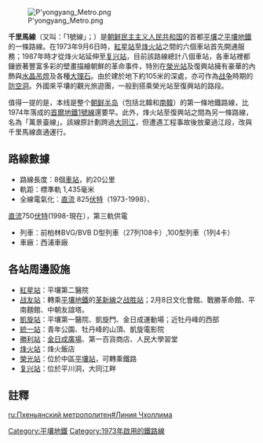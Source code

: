 {{noteTA
|G1 =Transport
|G2=Korea
|G3=Korea Comparison
}}
{{unreferenced|time=2012-9-5}} 
{{Infobox rail system-route
|rail_name= 千里马线
|other_name= 1号线
|banner_color= red
|sec_banner_color=
|third_banner_color=
|logo_filename=
|image_width=
|logo_bgcolor=
|logo_note=
|image=Stanice metra - panoramio.jpg
|imagesize=
|caption=千里馬線[[复兴站|复兴站]]
|system_map=
|mapimage_width=
|map_bgcolor=
|code_name=
|korean_name= 천리마선
|locale= {{DPRK-PRK}}[[平壤|平壤]]
|service_type= [[地铁|地铁]]
|network= [[平壤地鐵|平壤地鐵]]
|status= 运营中
|start=
|begin_operation= 1973年9月6日
|end_operation=
|operation_note=
|system_length= 约20公里
|length_in_operation=
|total_length=
|line_title=
|lines=
|stations=8个
|route_title=
|main_route=
|secondary_route=
|branch_route=
|standard=
|main_stations=
|ridership=
|fleet_size=
|max_speed=
|track_gauge= 1,435[[毫米|毫米]]（[[标准轨距|标准轨距]]）
|min_radius=
|max_grade=
|block_signal=
|engine= [[第三轨供电|第三轨供电]] 825 V DC
|depot=
|operator=
|franchise=
|hq=
|key_person=
|website=
|route_map={{平壤地鐵千里馬線RDT}}
|collapsed=yes
|character= 地下
}}

[[File:P'yongyang_Metro.png|thumb]]

'''千里馬線'''（又叫：「1號線」；{{kor|名=北|諺=천리마선|漢=千里馬線|羅=Chŏllima sŏn|f=y}}）是[[朝鲜民主主义人民共和国|朝鲜民主主义人民共和国]]的首都[[平壤|平壤]]之[[平壤地鐵|平壤地鐵]]的一條路線。在1973年9月6日時，[[红星站_(朝鲜)|紅星站]]至[[烽火站|烽火站]]之間的六個車站首先開通服務；1987年時才從烽火站延伸至[[复兴站|复兴站]]，目前該路線總計八個車站，各車站裡都鑲嵌著豐富多彩的壁畫描繪朝鮮的革命事件，特別在[[荣光站_(平壤市)|榮光站]]及復興站擁有豪華的內飾與[[枝形吊燈|水晶吊燈]]及各種[[大理石|大理石]]。由於建於地下約105米的深處，亦可作為[[战争|战争]]時期的[[防空洞|防空洞]]。外國來平壤的觀光旅遊團，一般到搭乘榮光站至復興站的路段。

值得一提的是，本线是整个[[朝鲜半岛|朝鲜半岛]]（包括北韓和[[大韩民国|南韓]]）的第一條地鐵路線，比1974年落成的[[首爾地鐵1號線|首爾地鐵1號線]]還要早。此外，烽火站至復興站之間為另一條路線，名為「萬景臺線」。該線原計劃跨過[[大同江|大同江]]，但遭遇工程事故後放棄過江段，改與千里馬線直通運行。{{notetag|英語及韓語維基百科均有列出，但日語及其他維基百科版本將該路段列為千里馬線的一部分。}}

==路線數據==
* 路線長度：8個[[車站|車站]]，約20公里
* 軌距：標準軌 1,435毫米
* 全線電氣化：[[直流|直流]] 825[[伏特|伏特]]（1973-1998）、
[[直流|直流]]750[[伏特|伏特]](1998-現在），第三軌供電
* 列車：前柏林BVG/BVB D型列車（27列108卡）,100型列車（1列4卡）
* 車廠：西浦車廠

==各站周邊設施==
*[[红星站_(朝鲜)|紅星站]]：平壤第二醫院
*[[战友站|战友站]]：轉乘[[平壤地鐵|平壤地鐵]]的[[革新線|革新線]]之[[战胜站|战胜站]]；2月8日文化會館、戰勝革命館、平南麵館、中朝友誼塔。
*[[凱旋站_(朝鮮民主主義人民共和國)|凱旋站]]：平壤第一醫院、凱旋門、金日成運動場；近牡丹峰的西部
*[[統一站|統一站]]：青年公園、牡丹峰的山頂、凱旋電影院
*[[勝利站_(平壤市)|勝利站]]：[[金日成廣場|金日成廣場]]、第一百貨商店、人民大學習堂
*[[烽火站|烽火站]]：烽火飯店
*[[荣光站_(平壤市)|榮光站]]：位於中區[[平壤站|平壤站]]，可轉乘鐵路
*[[复兴站|复兴站]]：位於平川洞，大同江畔

== 註釋 ==
{{notefoot}}

{{千里馬線}}

[[Category:平壤地鐵|Category:平壤地鐵]]
[[Category:1973年啟用的鐵路線|Category:1973年啟用的鐵路線]]

[[ru:Пхеньянский_метрополитен#Линия_Чхоллима|ru:Пхеньянский метрополитен#Линия Чхоллима]]